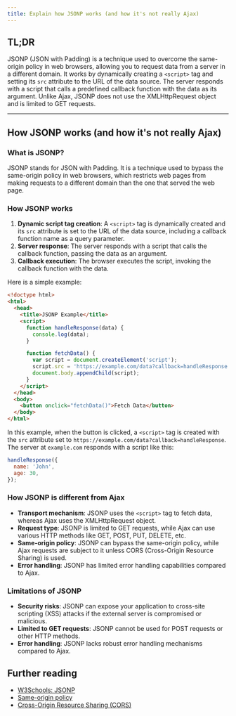 ```yaml
---
title: Explain how JSONP works (and how it's not really Ajax)
---
```


## TL;DR

JSONP (JSON with Padding) is a technique used to overcome the same-origin policy in web browsers, allowing you to request data from a server in a different domain. It works by dynamically creating a `<script>` tag and setting its `src` attribute to the URL of the data source. The server responds with a script that calls a predefined callback function with the data as its argument. Unlike Ajax, JSONP does not use the XMLHttpRequest object and is limited to GET requests.

---

## How JSONP works (and how it's not really Ajax)

### What is JSONP?

JSONP stands for JSON with Padding. It is a technique used to bypass the same-origin policy in web browsers, which restricts web pages from making requests to a different domain than the one that served the web page.

### How JSONP works

1. **Dynamic script tag creation**: A `<script>` tag is dynamically created and its `src` attribute is set to the URL of the data source, including a callback function name as a query parameter.
2. **Server response**: The server responds with a script that calls the callback function, passing the data as an argument.
3. **Callback execution**: The browser executes the script, invoking the callback function with the data.

Here is a simple example:

```html
<!doctype html>
<html>
  <head>
    <title>JSONP Example</title>
    <script>
      function handleResponse(data) {
        console.log(data);
      }

      function fetchData() {
        var script = document.createElement('script');
        script.src = 'https://example.com/data?callback=handleResponse';
        document.body.appendChild(script);
      }
    </script>
  </head>
  <body>
    <button onclick="fetchData()">Fetch Data</button>
  </body>
</html>
```

In this example, when the button is clicked, a `<script>` tag is created with the `src` attribute set to `https://example.com/data?callback=handleResponse`. The server at `example.com` responds with a script like this:

```javascript
handleResponse({
  name: 'John',
  age: 30,
});
```

### How JSONP is different from Ajax

- **Transport mechanism**: JSONP uses the `<script>` tag to fetch data, whereas Ajax uses the XMLHttpRequest object.
- **Request type**: JSONP is limited to GET requests, while Ajax can use various HTTP methods like GET, POST, PUT, DELETE, etc.
- **Same-origin policy**: JSONP can bypass the same-origin policy, while Ajax requests are subject to it unless CORS (Cross-Origin Resource Sharing) is used.
- **Error handling**: JSONP has limited error handling capabilities compared to Ajax.

### Limitations of JSONP

- **Security risks**: JSONP can expose your application to cross-site scripting (XSS) attacks if the external server is compromised or malicious.
- **Limited to GET requests**: JSONP cannot be used for POST requests or other HTTP methods.
- **Error handling**: JSONP lacks robust error handling mechanisms compared to Ajax.

## Further reading

- [W3Schools: JSONP](https://www.w3schools.com/js/js_json_jsonp.asp)
- [Same-origin policy](https://developer.mozilla.org/en-US/docs/Web/Security/Same-origin_policy)
- [Cross-Origin Resource Sharing (CORS)](https://developer.mozilla.org/en-US/docs/Web/HTTP/CORS)
